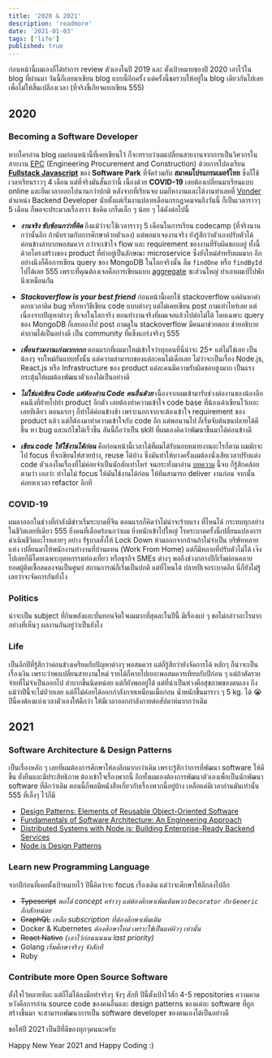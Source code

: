 ```yaml
---
title: '2020 & 2021'
description: 'readmore'
date: '2021-01-03'
tags: ['life']
published: true
---
```


ก่อนหน้านี้ผมเองก็ได้ทำการ review ตัวเองในปี 2019 และ ตั้งเป้าหมายของปี 2020 เอาไว้ใน blog ที่ผ่านมา วันนี้ก็เลยมาเขียน blog แบบนี้อีกครั้ง แต่ครั้งนี้ขอรวบให้อยู่ใน blog เดียวกันไปเลย เพื่อไม่ให้สิ้นเปลืองเวลา (ที่จริงขี้เกียจแยกเขียน 555)

## 2020

### Becoming a Software Developer

หากใครอ่าน blog ผมก่อนหน้านี้ที่เคยเขียนไว้ ก็จะทราบว่าผมเปลี่ยนสายงานจากการเป็นวิศวกรในสายงาน [EPC](https://en.wikipedia.org/wiki/Engineering,_procurement,_and_construction) (Engineering Procurement and Construction) ด้วยการไปลงเรียน [**Fullstack Javascript**](https://www.facebook.com/CodeCampThailand) ของ **Software Park** ที่จัดร่วมกับ **สมาคมโปรแกรมเมอร์ไทย** ซึ่งก็ใช้เวลาเรียนราวๆ 4 เดือน แต่ที่จริงมันสั้นกว่านี้ เนื่องด้วย **COVID-19** เลยต้องเปลี่ยนมาเรียนแบบ online และยืดเวลาออกไปนานกว่าปกติ หลังจากที่เรียนจบ ผมก็หางานและได้งานทำเลยที่ [Vonder](https://www.vonder.co.th) ตำแหน่ง Backend Developer นับตั้งแต่เริ่มงานปลายเดือนกรกฎาคมจนถึงวันนี้ ก็เป็นเวลาราวๆ 5 เดือน ก็พอจะประมวลเรื่องราว ข้อคิด เกร็ดเล็ก ๆ น้อย ๆ ได้ดังต่อไปนี้

- _**งานจริง ซับซ้อนกว่าที่คิด**_ ถึงแม้ว่าจะใช้เวลาราวๆ 5 เดือนในการเรียน codecamp (ที่จริงนานกว่านั้นอีก ถ้านับรวมกับการศึกษาด้วยตัวเอง) แต่พอมาเจองานจริง ยังรู้สึกว่าตัวเองปรับตัวได้ค่อนข้างลำบากพอสมควร กว่าจะเข้าใจ flow และ requirement ของงานที่รับผิดชอบอยู่ ทั้งนี้ด้วยโครงสร้างของ product ที่ทำอยู่เป็นลักษณะ microservice ซึ่งยังใหม่สำหรับผมมาก อีกอย่างนึงก็คือการเขียน query ของ MongoDB ในโลกจริงนั้น ลืม `findOne` หรือ `findById` ไปได้เลย 555 เพราะที่คุณต้องเจอคือการเขียนแบบ [aggregate](https://docs.mongodb.com/manual/reference/method/db.collection.aggregate/) ซะส่วนใหญ่ ทำเอาผมเป๋ไปพักนึงเหมือนกัน

- _**Stackoverflow is your best friend**_ ก่อนหน้านี้เคยใช้ stackoverflow แค่ค้นหาคำตอบเวลาติด bug หรือหาวิธีเขียน code แบบต่างๆ แต่ไม่เคยเขียน post ถามเท่าไหร่เลย แต่เนื่องจากปัญหาต่างๆ ที่เจอในโลกจริง ตอนทำงานจริงที่ผมเจอแล้วไปต่อไม่ได้ โดยเฉพาะ query ของ MongoDB ก็เลยลองไป post ถามดูใน stackoverflow มีคนมาช่วยตอบ ช่วยอธิบายคำถามได้เป็นอย่างดี เป็น community ที่แข็งแกร่งจริงๆ 555

- _**เพื่อนร่วมงานเก่งมากกกก**_ ตอนแรกที่ผมมาใหม่เข้าใจว่าทุกคนที่นี่น่าจะ 25+ แต่ไม่ใช่เลย เป็นน้องๆ จบใหม่กันแทบทั้งนั้น แต่ความสามารถของแต่ละคนไม่เด็กเลย ไม่ว่าจะเป็นเรื่อง Node.js, React.js หรือ Infrastructure ของ product แต่ละคนมีความรับผิดชอบสูงมาก เป็นแรงกระตุ้นให้ผมต้องพัฒนาตัวเองได้เป็นอย่างดี

- _**ไม่ใช่แค่เขียน Code แต่ต้องอ่าน Code คนอื่นด้วย**_ เนื่องจากผมเข้ามารับช่วงต่องานของน้องอีกคนนึงที่ย้ายไปทำ product อีกตัว เลยต้องทำความเข้าใจ code base ที่น้องเค้าเขียนไว้เยอะเลยทีเดียว ตอนแรกๆ ก็ทำได้ค่อนข้างช้า เพราะนอกจากจะต้องเข้าใจ requirement ของ product แล้ว แต่ก็ต้องมาทำความเข้าใจกับ code อีก แต่พอนานไป ก็เริ่มจับต้นชนปลายได้ดีขึ้น หา bug และแก้ไขได้เร็วขึ้น อันนี้ถือว่าเป็น skill ที่ผมเองคิดว่าพัฒนาขึ้นมาได้ค่อนข้างดี

- _**เขียน code ให้ใช้งานได้ก่อน**_ คือก่อนหน้านี้เวลาได้ที่ผมได้รับมอบหมายงานอะไรก็ตาม ผมมักจะไป focus ที่จะเขียนให้สวยบ้าง, reuse ได้บ้าง ซึ่งมันทำให้บางครั้งผมต้องนั่งเสียเวลาปรับแต่ง code ตัวเองในเรื่องที่ไม่ค่อยจำเป็นนักสักเท่าไหร่ จนกระทั่งมาอ่าน [บทความ](https://medium.com/odds-team/%E0%B8%88%E0%B8%87%E0%B8%99%E0%B8%B6%E0%B8%81%E0%B8%96%E0%B8%B6%E0%B8%87-simplicity-%E0%B8%81%E0%B9%88%E0%B8%AD%E0%B8%99-generality-%E0%B9%81%E0%B8%A5%E0%B8%B0-use-%E0%B8%81%E0%B9%88%E0%B8%AD%E0%B8%99-reuse-ca61517a4c8f) นี้จบ ก็รู้สึกคล้อยตามว่า เออว่ะ ทำไมไม่ focus ให้มันใช้งานได้ก่อน ให้ทีมสามารถ deliver งานก่อน จากนั้นค่อยหาเวลา refactor อีกที

### COVID-19

ผมลาออกในช่วงที่กำลังมีข่าวเริ่มระบาดที่จีน ตอนแรกก็คิดว่าไม่น่าจะร้ายแรง ที่ไหนได้ กระทบทุกอย่างในชีวิตเลยทีเดียว 555 ยิ่งคนที่เดือดร้อนกว่าผม ยิ่งหนักเข้าไปใหญ่ โรคระบาดครั้งนี้เปลี่ยนแปลงการดำเนินชีวิตอะไรหลายๆ อย่าง รัฐบาลสั่งให้ Lock Down ห้ามออกจากบ้านถ้าไม่จำเป็น บริษัทหลายแห่ง เปลี่ยนมาให้พนักงานทำงานที่บ้านแทน (Work From Home) แต่ก็มีหลายที่ปรับตัวไม่ได้ เจ๊งไปเลยก็มีโดยเฉพาะอุตหกรรมท่องเที่ยว หรือธุรกิจ SMEs ต่างๆ พอถึงช่วงกลางปีก็เริ่มผ่อนคลาย ยอดผู้ติดเชื้อลดลงจนเป็นศูนย์ สถานการณ์ก็เริ่มเป็นปกติ แต่ที่ไหนได้ ปลายปีเจอระบาดอีก นี่ก็ยังไม่รู้เลยว่าจะจัดการกันยังไง

### Politics

น่าจะเป็น subject ที่กินพลังและบั่นทอนจิตใจผมมากที่สุดละในปีนี้ มีเรื่องแย่ ๆ ขอไม่กล่าวอะไรมาก อย่างที่เห็นๆ ผลงานกันอยู่ว่าเป็นยังไง

### Life

เป็นอีกปีที่รู้สึกว่าค่อนข้างเครียดกับปัญหาต่างๆ พอสมควร แต่ก็รู้สึกว่ายังจัดการได้ หลักๆ ก็น่าจะเป็นเรื่องเงิน เพราะว่าพอเปลี่ยนสายงานใหม่ รายได้ก็หายไปเยอะพอสมควรเทียบกับปีก่อน ๆ แต่ถ้าตัดรายจ่ายที่ไม่จำเป็นออกไป ลำบากขึ้นนิดหน่อย แต่ก็ยังพออยู่ได้ แต่ที่น่าเป็นห่วงคือสุขภาพของตนเอง ถึงแม้ว่าปีนี้จะไม่ป่วยเลย แต่ก็ไม่ค่อยได้ออกกำลังกายเหมือนเมื่อก่อน น้ำหนักขึ้นมาราว ๆ 5 kg. ได้ 😭 ปีนี้คงต้องแบ่งเวลาตัวเองให้ดีกว่า ให้มีเวลาออกกำลังกายต่อสัปดาห์มากกว่าเดิม

## 2021

### Software Architecture & Design Patterns

เป็นเรื่องหลัก ๆ เลยที่ผมต้องการศึกษาให้ลงลึกมากกว่าเดิม เพราะรู้สึกว่าการที่พัฒนา software ให้ดีขึ้น ยั่งยืนและมีประสิทธิภาพ ต้องเข้าใจเรื่องพวกนี้ อีกทั้งผมเองต้องการพัฒนาตัวเองเพื่อเป็นนักพัฒนา software ที่ดีกว่าเดิม ตอนนี้ก็พอมีหนังสือเกี่ยวกับเรื่องพวกนี้อยู่บ้าง เหลือแค่มีเวลาอ่านมันเท่านั้น 555 ที่เล็งๆ ไว้ก็มี

- [Design Patterns: Elements of Reusable Object-Oriented Software](https://www.amazon.com/Design-Patterns-Object-Oriented-Addison-Wesley-Professional-ebook/dp/B000SEIBB8)
- [Fundamentals of Software Architecture: An Engineering Approach](https://www.amazon.com/Fundamentals-Software-Architecture-Engineering-Approach-ebook/dp/B0849MPK73/ref=sr_1_1?crid=2COYRVE17C88O&dchild=1&keywords=software+architecture&qid=1609648163&s=digital-text&sprefix=software+ar%2Cdigital-text%2C412&sr=1-1)
- [Distributed Systems with Node.js: Building Enterprise-Ready Backend Services](https://www.amazon.com/Distributed-Systems-Node-js-Building-Enterprise-Ready-ebook/dp/B08MTJ4H6L/ref=sr_1_6?crid=1QBU54U42W6SM&dchild=1&keywords=distributed+systems&qid=1609648219&s=digital-text&sprefix=distr%2Cdigital-text%2C418&sr=1-6)
- [Node.js Design Patterns](https://www.amazon.com/Node-js-Design-Patterns-production-grade-applications-ebook/dp/B08CHMDKW2/ref=sr_1_3?crid=2QY79N7X1NSA&dchild=1&keywords=node.js+design+patterns&qid=1609648302&s=digital-text&sprefix=node.js+des%2Cdigital-text%2C136&sr=1-3)

### Learn new Programming Language

จากปีก่อนที่เคยตั้งเป้าหมายไว้ ปีนี้คิดว่าจะ focus เรื่องเดิม แต่ว่าจะศึกษาให้ลึกลงไปอีก

- ~~Typescript~~ _พอได้ concept คร่าวๆ แต่ต้องศึกษาเพิ่มเติมพวก `Decorator` กับ `Generic` อีกสักหน่อย_
- ~~GraphQL~~ _เหลือ subscription ที่ต้องศึกษาเพิ่มเติม_
- Docker & Kubernetes _ต้องศึกษาใหม่ เพราะใช้เป็นแค่ผิวๆ เท่านั้น_
- ~~React Native~~ _(เอาไว้ก่อนนนนน last priority)_
- Golang _เริ่มศึกษาจริงๆ จังสักที_
- Ruby

### Contribute more Open Source Software

ตั้งใจไว้หลายทีละ แต่ก็ไม่ได้ลงมือทำจริงๆ จังๆ สักที ปีนี้ตั้งเป้าไว้สัก 4-5 repositories ความคาดหวังคือการอ่าน source code ของคนอื่นและ design patterns ของแต่ละ software ที่ถูกสร้างขึ้นมา จะสามารถพัฒนาการเป็น software developer ของตนเองได้เป็นอย่างดี

ขอให้ปี 2021 เป็นปีที่ดีของทุกๆคนนะครับ

Happy New Year 2021 and Happy Coding :)
